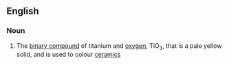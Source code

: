 ==English==

===Noun===
{{en-noun|sg=[[titanium]] [[trioxide]]|-}}

#{{inorganic compound}} The [[binary compound]] of titanium and [[oxygen]], TiO<sub>3</sub>, that is a pale yellow solid, and is used to colour [[ceramic]]s